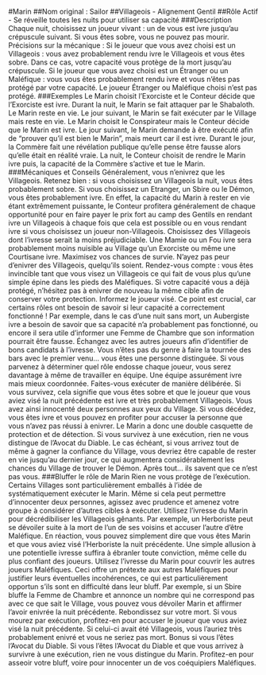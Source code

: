 #Marin 
##Nom original : Sailor
##Villageois - Alignement Gentil
##Rôle Actif - Se réveille toutes les nuits pour utiliser sa capacité
###Description
Chaque nuit, choisissez un joueur vivant : un de vous est ivre jusqu’au crépuscule suivant.
Si vous êtes sobre, vous ne pouvez pas mourir.
Précisions sur la mécanique :
Si le joueur que vous avez choisi est un Villageois : vous avez probablement rendu ivre le Villageois et vous êtes sobre. Dans ce cas, votre capacité vous protège de la mort jusqu’au crépuscule.
Si le joueur que vous avez choisi est un Étranger ou un Maléfique : vous vous êtes probablement rendu ivre et vous n’êtes pas protégé par votre capacité. Le joueur Étranger ou Maléfique choisi n’est pas protégé.
###Exemples
Le Marin choisit l’Exorciste et le Conteur décide que l’Exorciste est ivre. Durant la nuit, le Marin se fait attaquer par le Shabaloth. Le Marin reste en vie. Le jour suivant, le Marin se fait exécuter par le Village mais reste en vie.
Le Marin choisit le Conspirateur mais le Conteur décide que le Marin est ivre. Le jour suivant, le Marin demande à être exécuté afin de “prouver qu’il est bien le Marin”, mais meurt car il est ivre.
Durant le jour, la Commère fait une révélation publique qu’elle pense être fausse alors qu’elle était en réalité vraie. La nuit, le Conteur choisit de rendre le Marin ivre puis, la capacité de la Commère s’active et tue le Marin.
###Mécaniques et Conseils
Généralement, vous n’enivrez que les Villageois. Retenez bien : si vous choisissez un Villageois la nuit, vous êtes probablement sobre. Si vous choisissez un Etranger, un Sbire ou le Démon, vous êtes probablement ivre. En effet, la capacité du Marin à rester en vie étant extrêmement puissante, le Conteur profitera généralement de chaque opportunité pour en faire payer le prix fort au camp des Gentils en rendant ivre un Villageois à chaque fois que cela est possible ou en vous rendant ivre si vous choisissez un joueur non-Villageois.
Choisissez des Villageois dont l’ivresse serait la moins préjudiciable. Une Mamie ou un Fou ivre sera probablement moins nuisible au Village qu’un Exorciste ou même une Courtisane ivre.
Maximisez vos chances de survie. N’ayez pas peur d’enivrer des Villageois, quelqu’ils soient. Rendez-vous compte : vous êtes invincible tant que vous visez un Villageois ce qui fait de vous plus qu’une simple épine dans les pieds des Maléfiques. Si votre capacité vous a déjà protégé, n’hésitez pas à enivrer de nouveau la même cible afin de conserver votre protection.
Informez le joueur visé. Ce point est crucial, car certains rôles ont besoin de savoir si leur capacité a correctement fonctionné ! Par exemple, dans le cas d’une nuit sans mort, un Aubergiste ivre a besoin de savoir que sa capacité n’a probablement pas fonctionné, ou encore il sera utile d’informer une Femme de Chambre que son information pourrait être fausse.
Échangez avec les autres joueurs afin d’identifier de bons candidats à l’ivresse. Vous n’êtes pas du genre à faire la tournée des bars avec le premier venu… vous êtes une personne distinguée. Si vous parvenez à déterminer quel rôle endosse chaque joueur, vous serez davantage à même de travailler en équipe. Une équipe assurément ivre mais mieux coordonnée.
Faites-vous exécuter de manière délibérée. Si vous survivez, cela signifie que vous êtes sobre et que le joueur que vous aviez visé la nuit précédente est ivre et très probablement Villageois. Vous avez ainsi innocenté deux personnes aux yeux du Village. Si vous décédez, vous êtes ivre et vous pouvez en profiter pour accuser la personne que vous n’avez pas réussi à enivrer. Le Marin a donc une double casquette de protection et de détection.
Si vous survivez à une exécution, rien ne vous distingue de l’Avocat du Diable. Le cas échéant, si vous arrivez tout de même à gagner la confiance du Village, vous devriez être capable de rester en vie jusqu’au dernier jour, ce qui augmentera considérablement les chances du Village de trouver le Démon. Après tout… ils savent que ce n’est pas vous.
###Bluffer le rôle de Marin
Rien ne vous protège de l’exécution. Certains Villages sont particulièrement emballés à l’idée de systématiquement exécuter le Marin. Même si cela peut permettre d’innocenter deux personnes, agissez avec prudence et amenez votre groupe à considérer d’autres cibles à exécuter.
Utilisez l’ivresse du Marin pour décrédibiliser les Villageois gênants. Par exemple, un Herboriste peut se dévoiler suite à la mort de l’un de ses voisins et accuser l’autre d’être Maléfique. En réaction, vous pouvez simplement dire que vous êtes Marin et que vous aviez visé l’Herboriste la nuit précédente. Une simple allusion à une potentielle ivresse suffira à ébranler toute conviction, même celle du plus confiant des joueurs.
Utilisez l’ivresse du Marin pour couvrir les autres joueurs Maléfiques. Ceci offre un prétexte aux autres Maléfiques pour justifier leurs éventuelles incohérences, ce qui est particulièrement opportun s’ils sont en difficulté dans leur bluff. Par exemple, si un Sbire bluffe la Femme de Chambre et annonce un nombre qui ne correspond pas avec ce que sait le Village, vous pouvez vous dévoiler Marin et affirmer l’avoir enivrée la nuit précédente.
Rebondissez sur votre mort. Si vous mourez par exécution, profitez-en pour accuser le joueur que vous aviez visé la nuit précédente. Si celui-ci avait été Villageois, vous l’auriez très probablement enivré et vous ne seriez pas mort.
Bonus si vous l’êtes l’Avocat du Diable. Si vous l’êtes l’Avocat du Diable et que vous arrivez à survivre à une exécution, rien ne vous distingue du Marin. Profitez-en pour asseoir votre bluff, voire pour innocenter un de vos coéquipiers Maléfiques.
